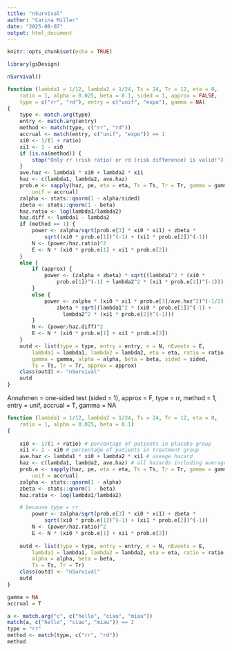 ```yaml
---
title: "nSurvival"
author: "Carina Miller"
date: "2025-08-07"
output: html_document
---
```


```r
knitr::opts_chunk$set(echo = TRUE)
```

```r
library(gsDesign)
```

```r
nSurvival()
```

```r
function (lambda1 = 1/12, lambda2 = 1/24, Ts = 24, Tr = 12, eta = 0, 
    ratio = 1, alpha = 0.025, beta = 0.1, sided = 1, approx = FALSE, 
    type = c("rr", "rd"), entry = c("unif", "expo"), gamma = NA) 
{
    type <- match.arg(type)
    entry <- match.arg(entry)
    method <- match(type, c("rr", "rd"))
    accrual <- match(entry, c("unif", "expo")) == 1
    xi0 <- 1/(1 + ratio)
    xi1 <- 1 - xi0
    if (is.na(method)) {
        stop("Only rr (risk ratio) or rd (risk difference) is valid!")
    }
    ave.haz <- lambda1 * xi0 + lambda2 * xi1
    haz <- c(lambda1, lambda2, ave.haz)
    prob.e <- sapply(haz, pe, eta = eta, Ts = Ts, Tr = Tr, gamma = gamma, 
        unif = accrual)
    zalpha <- stats::qnorm(1 - alpha/sided)
    zbeta <- stats::qnorm(1 - beta)
    haz.ratio <- log(lambda1/lambda2)
    haz.diff <- lambda1 - lambda2
    if (method == 1) {
        power <- zalpha/sqrt(prob.e[3] * xi0 * xi1) + zbeta * 
            sqrt((xi0 * prob.e[1])^(-1) + (xi1 * prob.e[2])^(-1))
        N <- (power/haz.ratio)^2
        E <- N * (xi0 * prob.e[1] + xi1 * prob.e[2])
    }
    else {
        if (approx) {
            power <- (zalpha + zbeta) * sqrt((lambda1^2 * (xi0 * 
                prob.e[1])^(-1) + lambda2^2 * (xi1 * prob.e[2])^(-1)))
        }
        else {
            power <- zalpha * (xi0 * xi1 * prob.e[3]/ave.haz^2)^(-1/2) + 
                zbeta * sqrt((lambda1^2 * (xi0 * prob.e[1])^(-1) + 
                  lambda2^2 * (xi1 * prob.e[2])^(-1)))
        }
        N <- (power/haz.diff)^2
        E <- N * (xi0 * prob.e[1] + xi1 * prob.e[2])
    }
    outd <- list(type = type, entry = entry, n = N, nEvents = E, 
        lambda1 = lambda1, lambda2 = lambda2, eta = eta, ratio = ratio, 
        gamma = gamma, alpha = alpha, beta = beta, sided = sided, 
        Ts = Ts, Tr = Tr, approx = approx)
    class(outd) <- "nSurvival"
    outd
}
```


########################
Annahmen = one-sided test (sided = 1), approx = F, type = rr, method = 1, entry = unif, accrual = T, gamma = NA
```r
function (lambda1 = 1/12, lambda2 = 1/24, Ts = 24, Tr = 12, eta = 0, 
    ratio = 1, alpha = 0.025, beta = 0.1) 
{
    
    xi0 <- 1/(1 + ratio) # percentage of patients in placebo group
    xi1 <- 1 - xi0 # percentage of patients in treatment group
    ave.haz <- lambda1 * xi0 + lambda2 * xi1 # aveage hazard
    haz <- c(lambda1, lambda2, ave.haz) # all hazards including average hazard
    prob.e <- sapply(haz, pe, eta = eta, Ts = Ts, Tr = Tr, gamma = gamma, 
        unif = accrual)
    zalpha <- stats::qnorm(1 - alpha)
    zbeta <- stats::qnorm(1 - beta)
    haz.ratio <- log(lambda1/lambda2)

    # because type = rr
        power <- zalpha/sqrt(prob.e[3] * xi0 * xi1) + zbeta * 
            sqrt((xi0 * prob.e[1])^(-1) + (xi1 * prob.e[2])^(-1))
        N <- (power/haz.ratio)^2
        E <- N * (xi0 * prob.e[1] + xi1 * prob.e[2])
  
    outd <- list(type = type, entry = entry, n = N, nEvents = E, 
        lambda1 = lambda1, lambda2 = lambda2, eta = eta, ratio = ratio, 
        alpha = alpha, beta = beta, 
        Ts = Ts, Tr = Tr)
    class(outd) <- "nSurvival"
    outd
}

gamma = NA
accrual = T
```



```r
a <- match.arg("c", c("hello", "ciau", "miau"))
match(a, c("hello", "ciau", "miau")) == 2
type = "rr"
method <- match(type, c("rr", "rd"))
method
```

